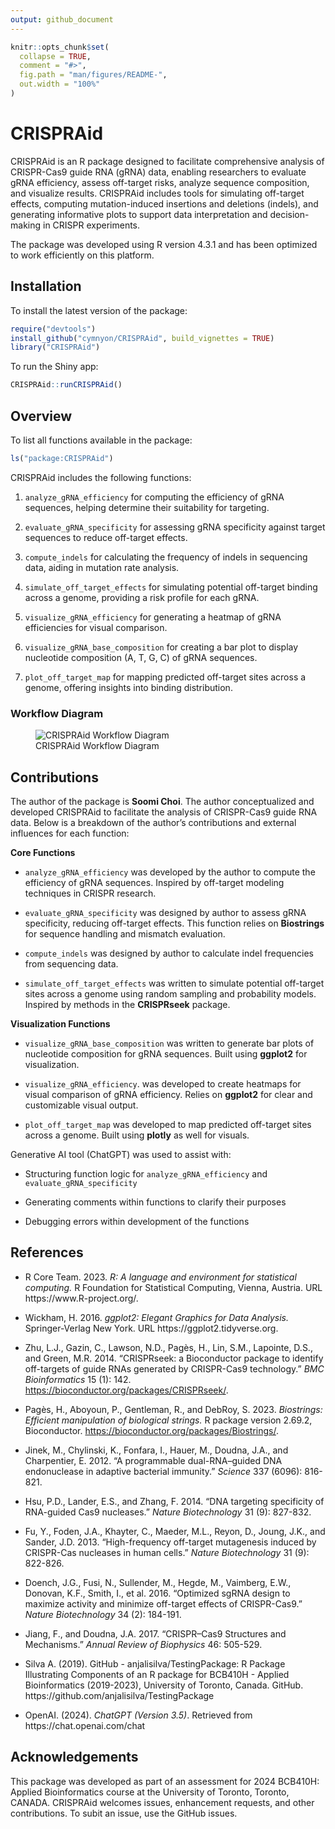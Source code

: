 ```yaml
---
output: github_document
---
```


<!-- README.md is generated from README.Rmd. Please edit that file -->

```r
knitr::opts_chunk$set(
  collapse = TRUE,
  comment = "#>",
  fig.path = "man/figures/README-",
  out.width = "100%"
)
```

# CRISPRAid

<!-- badges: start -->
<!-- badges: end -->

CRISPRAid is an R package designed to facilitate comprehensive analysis of CRISPR-Cas9 guide RNA (gRNA) data, enabling researchers to evaluate gRNA efficiency, assess off-target risks, analyze sequence composition, and visualize results. CRISPRAid includes tools for simulating off-target effects, computing mutation-induced insertions and deletions (indels), and generating informative plots to support data interpretation and decision-making in CRISPR experiments.

The package was developed using R version 4.3.1 and has been optimized to work efficiently on this platform.

## Installation

To install the latest version of the package:

``` r
require("devtools")
install_github("cymnyon/CRISPRAid", build_vignettes = TRUE)
library("CRISPRAid")
```

To run the Shiny app:
``` r
CRISPRAid::runCRISPRAid()
```

## Overview

To list all functions available in the package:
``` r
ls("package:CRISPRAid")
```

CRISPRAid includes the following functions:

1. `analyze_gRNA_efficiency` for computing the efficiency of gRNA sequences, helping determine their suitability for targeting.

2. `evaluate_gRNA_specificity` for assessing gRNA specificity against target sequences to reduce off-target effects.

3. `compute_indels` for calculating the frequency of indels in sequencing data, aiding in mutation rate analysis.

4. `simulate_off_target_effects` for simulating potential off-target binding across a genome, providing a risk profile for each gRNA.

5. `visualize_gRNA_efficiency` for generating a heatmap of gRNA efficiencies for visual comparison.

6. `visualize_gRNA_base_composition` for creating a bar plot to display nucleotide composition (A, T, G, C) of gRNA sequences.

7. `plot_off_target_map` for mapping predicted off-target sites across a genome, offering insights into binding distribution.

### Workflow Diagram

![CRISPRAid Workflow Diagram](man/figures/CRISPRAid.png)

## Contributions

The author of the package is **Soomi Choi**. The author conceptualized and developed CRISPRAid to facilitate the analysis of CRISPR-Cas9 guide RNA data. Below is a breakdown of the author's contributions and external influences for each function:

**Core Functions**

- `analyze_gRNA_efficiency` was developed by the author to compute the efficiency of gRNA sequences. Inspired by off-target modeling techniques in CRISPR research.

- `evaluate_gRNA_specificity` was designed by author to assess gRNA specificity, reducing off-target effects. This function relies on **Biostrings** for sequence handling and mismatch evaluation.

- `compute_indels` was designed by author to calculate indel frequencies from sequencing data.

- `simulate_off_target_effects` was written to simulate potential off-target sites across a genome using random sampling and probability models. Inspired by methods in the **CRISPRseek** package.

**Visualization Functions**

- `visualize_gRNA_base_composition` was written to generate bar plots of nucleotide composition for gRNA sequences. Built using **ggplot2** for visualization.

- `visualize_gRNA_efficiency`. was developed to create heatmaps for visual comparison of gRNA efficiency. Relies on **ggplot2** for clear and customizable visual output.

- `plot_off_target_map` was developed to map predicted off-target sites across a genome. Built using **plotly** as well for visuals.

Generative AI tool (ChatGPT) was used to assist with:

- Structuring function logic for `analyze_gRNA_efficiency` and `evaluate_gRNA_specificity`

- Generating comments within functions to clarify their purposes

- Debugging errors within development of the functions

## References

- R Core Team. 2023. *R: A language and environment for statistical computing.* R Foundation for Statistical Computing, Vienna, Austria. URL https://www.R-project.org/.

- Wickham, H. 2016. *ggplot2: Elegant Graphics for Data Analysis.* Springer-Verlag New York. URL https://ggplot2.tidyverse.org.

- Zhu, L.J., Gazin, C., Lawson, N.D., Pagès, H., Lin, S.M., Lapointe, D.S., and Green, M.R. 2014. “CRISPRseek: a Bioconductor package to identify off-targets of guide RNAs generated by CRISPR-Cas9 technology.” *BMC Bioinformatics* 15 (1): 142. [https://bioconductor.org/packages/CRISPRseek/](https://bioconductor.org/packages/CRISPRseek/).

- Pagès, H., Aboyoun, P., Gentleman, R., and DebRoy, S. 2023. *Biostrings: Efficient manipulation of biological strings.* R package version 2.69.2, Bioconductor. [https://bioconductor.org/packages/Biostrings/](https://bioconductor.org/packages/Biostrings/).

- Jinek, M., Chylinski, K., Fonfara, I., Hauer, M., Doudna, J.A., and Charpentier, E. 2012. “A programmable dual-RNA–guided DNA endonuclease in adaptive bacterial immunity.” *Science* 337 (6096): 816-821.

- Hsu, P.D., Lander, E.S., and Zhang, F. 2014. “DNA targeting specificity of RNA-guided Cas9 nucleases.” *Nature Biotechnology* 31 (9): 827-832.

- Fu, Y., Foden, J.A., Khayter, C., Maeder, M.L., Reyon, D., Joung, J.K., and Sander, J.D. 2013. “High-frequency off-target mutagenesis induced by CRISPR-Cas nucleases in human cells.” *Nature Biotechnology* 31 (9): 822-826.

- Doench, J.G., Fusi, N., Sullender, M., Hegde, M., Vaimberg, E.W., Donovan, K.F., Smith, I., et al. 2016. “Optimized sgRNA design to maximize activity and minimize off-target effects of CRISPR-Cas9.” *Nature Biotechnology* 34 (2): 184-191.

- Jiang, F., and Doudna, J.A. 2017. “CRISPR–Cas9 Structures and Mechanisms.” *Annual Review of Biophysics* 46: 505-529.

- Silva A. (2019). GitHub - anjalisilva/TestingPackage: R Package Illustrating Components of an R package for BCB410H - Applied Bioinformatics (2019-2023), University of Toronto, Canada. GitHub. https://github.com/anjalisilva/TestingPackage

- OpenAI. (2024). *ChatGPT (Version 3.5)*. Retrieved from https://chat.openai.com/chat

## Acknowledgements

This package was developed as part of an assessment for 2024 BCB410H: Applied Bioinformatics course at the University of Toronto, Toronto, CANADA. CRISPRAid welcomes issues, enhancement requests, and other contributions. To subit an issue, use the GitHub issues.


